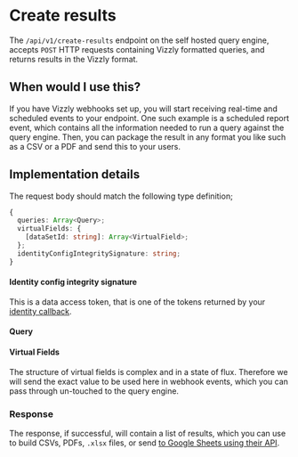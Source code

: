 
# Create results

The `/api/v1/create-results` endpoint on the self hosted query engine, accepts
`POST` HTTP requests containing Vizzly formatted queries, and returns results in the Vizzly format.

## When would I use this?

If you have Vizzly webhooks set up, you will start receiving real-time and scheduled events to your endpoint. One such example is
a scheduled report event, which contains all the information needed to run a query against the
query engine. Then, you can package the result in any format you like such as a CSV or a PDF and send this to your users.

## Implementation details

The request body should match the following type definition;

```typescript
{
  queries: Array<Query>;
  virtualFields: {
    [dataSetId: string]: Array<VirtualField>;
  };
  identityConfigIntegritySignature: string;
}
```

#### Identity config integrity signature

This is a data access token, that is one of the tokens returned by your [identity callback](/dashboard/callbacks/identity).

#### Query

<QueryFormat />

#### Virtual Fields

The structure of virtual fields is complex and in a state of flux. Therefore we will send the exact value to be used here in webhook events,
which you can pass through un-touched to the query engine.

### Response

The response, if successful, will contain a list of results, which you can use to build CSVs, PDFs, `.xlsx` files, or send [to
Google Sheets using their API](https://developers.google.com/sheets/api/guides/concepts).

<ResultFormat />
